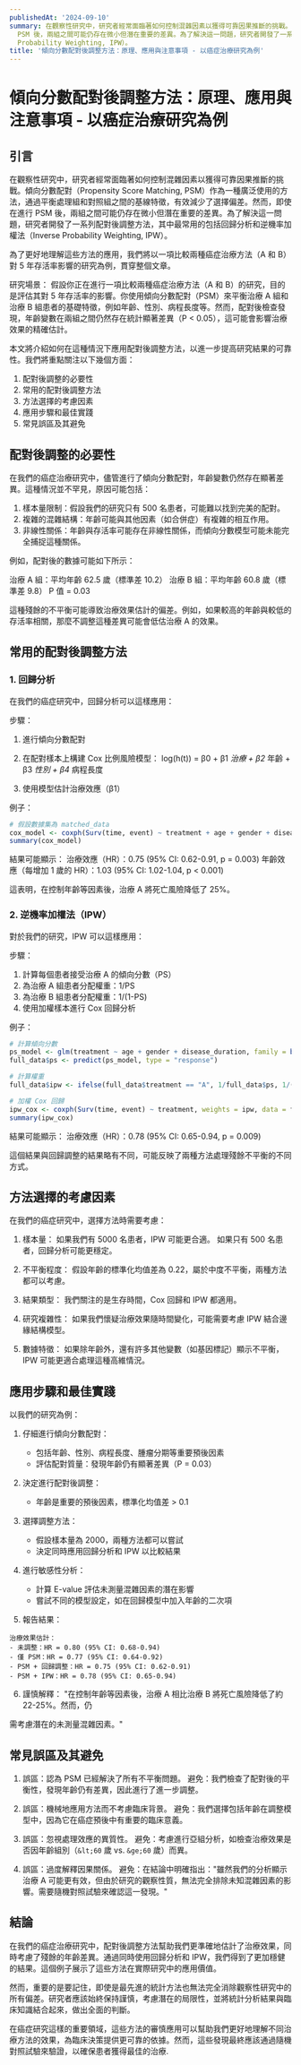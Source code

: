 ```yaml
---
publishedAt: '2024-09-10'
summary: 在觀察性研究中，研究者經常面臨著如何控制混雜因素以獲得可靠因果推斷的挑戰。傾向分數配對（Propensity Score Matching, PSM）作為一種廣泛使用的方法，通過平衡處理組和對照組之間的基線特徵，有效減少了選擇偏差。然而，即使在進行
  PSM 後，兩組之間可能仍存在微小但潛在重要的差異。為了解決這一問題，研究者開發了一系列配對後調整方法，其中最常用的包括回歸分析和逆機率加權法（Inverse
  Probability Weighting, IPW）。
title: '傾向分數配對後調整方法：原理、應用與注意事項 - 以癌症治療研究為例'
---
```


# 傾向分數配對後調整方法：原理、應用與注意事項 - 以癌症治療研究為例

## 引言

在觀察性研究中，研究者經常面臨著如何控制混雜因素以獲得可靠因果推斷的挑戰。傾向分數配對（Propensity Score Matching, PSM）作為一種廣泛使用的方法，通過平衡處理組和對照組之間的基線特徵，有效減少了選擇偏差。然而，即使在進行 PSM 後，兩組之間可能仍存在微小但潛在重要的差異。為了解決這一問題，研究者開發了一系列配對後調整方法，其中最常用的包括回歸分析和逆機率加權法（Inverse Probability Weighting, IPW）。

為了更好地理解這些方法的應用，我們將以一項比較兩種癌症治療方法（A 和 B）對 5 年存活率影響的研究為例，貫穿整個文章。

研究場景：
假設你正在進行一項比較兩種癌症治療方法（A 和 B）的研究，目的是評估其對 5 年存活率的影響。你使用傾向分數配對（PSM）來平衡治療 A 組和治療 B 組患者的基礎特徵，例如年齡、性別、病程長度等。然而，配對後檢查發現，年齡變數在兩組之間仍然存在統計顯著差異（P < 0.05），這可能會影響治療效果的精確估計。

本文將介紹如何在這種情況下應用配對後調整方法，以進一步提高研究結果的可靠性。我們將重點關注以下幾個方面：

1. 配對後調整的必要性
2. 常用的配對後調整方法
3. 方法選擇的考慮因素
4. 應用步驟和最佳實踐
5. 常見誤區及其避免

## 配對後調整的必要性

在我們的癌症治療研究中，儘管進行了傾向分數配對，年齡變數仍然存在顯著差異。這種情況並不罕見，原因可能包括：

1. 樣本量限制：假設我們的研究只有 500 名患者，可能難以找到完美的配對。
2. 複雜的混雜結構：年齡可能與其他因素（如合併症）有複雜的相互作用。
3. 非線性關係：年齡與存活率可能存在非線性關係，而傾向分數模型可能未能完全捕捉這種關係。

例如，配對後的數據可能如下所示：

治療 A 組：平均年齡 62.5 歲（標準差 10.2）
治療 B 組：平均年齡 60.8 歲（標準差 9.8）
P 值 = 0.03

這種殘餘的不平衡可能導致治療效果估計的偏差。例如，如果較高的年齡與較低的存活率相關，那麼不調整這種差異可能會低估治療 A 的效果。

## 常用的配對後調整方法

### 1. 回歸分析

在我們的癌症研究中，回歸分析可以這樣應用：

步驟：

1. 進行傾向分數配對
2. 在配對樣本上構建 Cox 比例風險模型：
   log(h(t)) = β0 + β1 _治療 + β2_ 年齡 + β3 _性別 + β4_ 病程長度

3. 使用模型估計治療效應（β1）

例子：

```R
# 假設數據集為 matched_data
cox_model <- coxph(Surv(time, event) ~ treatment + age + gender + disease_duration, data = matched_data)
summary(cox_model)
```

結果可能顯示：
治療效應（HR）：0.75 (95% CI: 0.62-0.91, p = 0.003)
年齡效應（每增加 1 歲的 HR）：1.03 (95% CI: 1.02-1.04, p < 0.001)

這表明，在控制年齡等因素後，治療 A 將死亡風險降低了 25%。

### 2. 逆機率加權法（IPW）

對於我們的研究，IPW 可以這樣應用：

步驟：

1. 計算每個患者接受治療 A 的傾向分數（PS）
2. 為治療 A 組患者分配權重：1/PS
3. 為治療 B 組患者分配權重：1/(1-PS)
4. 使用加權樣本進行 Cox 回歸分析

例子：

```R
# 計算傾向分數
ps_model <- glm(treatment ~ age + gender + disease_duration, family = binomial(), data = full_data)
full_data$ps <- predict(ps_model, type = "response")

# 計算權重
full_data$ipw <- ifelse(full_data$treatment == "A", 1/full_data$ps, 1/(1-full_data$ps))

# 加權 Cox 回歸
ipw_cox <- coxph(Surv(time, event) ~ treatment, weights = ipw, data = full_data)
summary(ipw_cox)
```

結果可能顯示：
治療效應（HR）：0.78 (95% CI: 0.65-0.94, p = 0.009)

這個結果與回歸調整的結果略有不同，可能反映了兩種方法處理殘餘不平衡的不同方式。

## 方法選擇的考慮因素

在我們的癌症研究中，選擇方法時需要考慮：

1. 樣本量：
   如果我們有 5000 名患者，IPW 可能更合適。
   如果只有 500 名患者，回歸分析可能更穩定。

2. 不平衡程度：
   假設年齡的標準化均值差為 0.22，屬於中度不平衡，兩種方法都可以考慮。

3. 結果類型：
   我們關注的是生存時間，Cox 回歸和 IPW 都適用。

4. 研究複雜性：
   如果我們懷疑治療效果隨時間變化，可能需要考慮 IPW 結合邊緣結構模型。

5. 數據特徵：
   如果除年齡外，還有許多其他變數（如基因標記）顯示不平衡，IPW 可能更適合處理這種高維情況。

## 應用步驟和最佳實踐

以我們的研究為例：

1. 仔細進行傾向分數配對：

   - 包括年齡、性別、病程長度、腫瘤分期等重要預後因素
   - 評估配對質量：發現年齡仍有顯著差異（P = 0.03）

2. 決定進行配對後調整：

   - 年齡是重要的預後因素，標準化均值差 > 0.1

3. 選擇調整方法：

   - 假設樣本量為 2000，兩種方法都可以嘗試
   - 決定同時應用回歸分析和 IPW 以比較結果

4. 進行敏感性分析：

   - 計算 E-value 評估未測量混雜因素的潛在影響
   - 嘗試不同的模型設定，如在回歸模型中加入年齡的二次項

5. 報告結果：

```
治療效果估計：
- 未調整：HR = 0.80 (95% CI: 0.68-0.94)
- 僅 PSM：HR = 0.77 (95% CI: 0.64-0.92)
- PSM + 回歸調整：HR = 0.75 (95% CI: 0.62-0.91)
- PSM + IPW：HR = 0.78 (95% CI: 0.65-0.94)
```

6. 謹慎解釋：
   "在控制年齡等因素後，治療 A 相比治療 B 將死亡風險降低了約 22-25%。然而，仍

需考慮潛在的未測量混雜因素。"

## 常見誤區及其避免

1. 誤區：認為 PSM 已經解決了所有不平衡問題。
   避免：我們檢查了配對後的平衡性，發現年齡仍有差異，因此進行了進一步調整。

2. 誤區：機械地應用方法而不考慮臨床背景。
   避免：我們選擇包括年齡在調整模型中，因為它在癌症預後中有重要的臨床意義。

3. 誤區：忽視處理效應的異質性。
   避免：考慮進行亞組分析，如檢查治療效果是否因年齡組別（`&lt;60` 歲 vs. `&ge;60` 歲）而異。

4. 誤區：過度解釋因果關係。
   避免：在結論中明確指出："雖然我們的分析顯示治療 A 可能更有效，但由於研究的觀察性質，無法完全排除未知混雜因素的影響。需要隨機對照試驗來確認這一發現。"

## 結論

在我們的癌症治療研究中，配對後調整方法幫助我們更準確地估計了治療效果，同時考慮了殘餘的年齡差異。通過同時使用回歸分析和 IPW，我們得到了更加穩健的結果。這個例子展示了這些方法在實際研究中的應用價值。

然而，重要的是要記住，即使是最先進的統計方法也無法完全消除觀察性研究中的所有偏差。研究者應該始終保持謹慎，考慮潛在的局限性，並將統計分析結果與臨床知識結合起來，做出全面的判斷。

在癌症研究這樣的重要領域，這些方法的審慎應用可以幫助我們更好地理解不同治療方法的效果，為臨床決策提供更可靠的依據。然而，這些發現最終應該通過隨機對照試驗來驗證，以確保患者獲得最佳的治療.